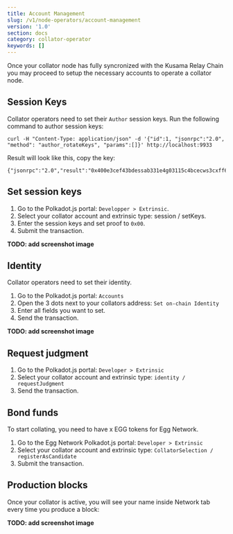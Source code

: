 ```yaml
---
title: Account Management
slug: /v1/node-operators/account-management
version: '1.0'
section: docs
category: collator-operator
keywords: []
---
```


Once your collator node has fully syncronized with the Kusama Relay Chain you may proceed to setup the 
necessary accounts to operate a collator node. 

## Session Keys

Collator operators need to set their `Author` session keys. Run the following command to author session keys:
```
curl -H "Content-Type: application/json" -d '{"id":1, "jsonrpc":"2.0", "method": "author_rotateKeys", "params":[]}' http://localhost:9933
```

Result will look like this, copy the key:
```
{"jsonrpc":"2.0","result":"0x400e3cef43bdessab331e4g03115c4bcecws3cxff608fa3b8sh6b07y369386570","id":1}
```

## Set session keys

1. Go to the Polkadot.js portal: `Developper > Extrinsic`.
2. Select your collator account and extrinsic type: session / setKeys.
3. Enter the session keys and set proof to `0x00`.
4. Submit the transaction.

**TODO: add screenshot image**

## Identity

Collator operators need to set their identity. 

1. Go to the Polkadot.js portal: `Accounts`
2. Open the 3 dots next to your collators address: `Set on-chain Identity`
3. Enter all fields you want to set.
4. Send the transaction.

**TODO: add screenshot image**

## Request judgment

1. Go to the Polkadot.js portal: `Developer > Extrinsic`
2. Select your collator account and extrinsic type: `identity / requestJudgment`
3. Send the transaction.

## Bond funds

To start collating, you need to have x EGG tokens for Egg Network.

1. Go to the Egg Network Polkadot.js portal: `Developer > Extrinsic`
2. Select your collator account and extrinsic type: `CollatorSelection / registerAsCandidate`
3. Submit the transaction.

## Production blocks

Once your collator is active, you will see your name inside Network tab every time you produce a block:

**TODO: add screenshot image**